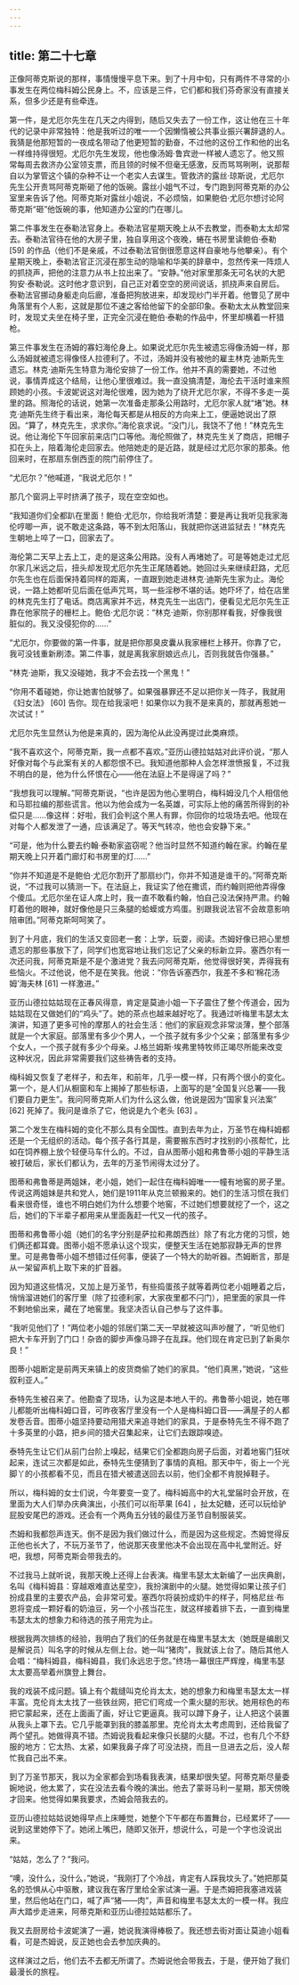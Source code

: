 ```yaml
---
---
---
```

title: 第二十七章
---




正像阿蒂克斯说的那样，事情慢慢平息下来。到了十月中旬，只有两件不寻常的小事发生在两位梅科姆公民身上。不，应该是三件，它们都和我们芬奇家没有直接关系，但多少还是有些牵连。

第一件，是尤厄尔先生在几天之内得到，随后又失去了一份工作，这让他在三十年代的记录中非常独特：他是我听过的唯一一个因懒惰被公共事业振兴署辞退的人。我猜是他那短暂的一夜成名带动了他更短暂的勤奋，不过他的这份工作和他的出名一样维持得很短。尤厄尔先生发现，他也像汤姆·鲁宾逊一样被人遗忘了。他又照常每周去救济办公室领支票，而且领的时候不但毫无感激，反而骂骂咧咧，说那帮自以为掌管这个镇的杂种不让一个老实人去谋生。管救济的露丝·琼斯说，尤厄尔先生公开责骂阿蒂克斯砸了他的饭碗。露丝小姐气不过，专门跑到阿蒂克斯的办公室里来告诉了他。阿蒂克斯对露丝小姐说，不必烦恼，如果鲍伯·尤厄尔想讨论阿蒂克斯“砸”他饭碗的事，他知道办公室的门在哪儿。

第二件事发生在泰勒法官身上。泰勒法官星期天晚上从不去教堂，而泰勒太太却常去。泰勒法官待在他的大房子里，独自享用这个夜晚，蜷在书房里读鲍伯·泰勒 [59] 的作品（他们不是亲戚，不过泰勒法官倒很愿意这样自豪地与他攀亲）。有个星期天晚上，泰勒法官正沉浸在那生动的隐喻和华美的辞章中，忽然传来一阵烦人的抓挠声，把他的注意力从书上拉出来了。“安静。”他对家里那条无可名状的大肥狗安·泰勒说。这时他才意识到，自己正对着空空的房间说话，抓挠声来自房后。泰勒法官挪动身躯走向后廊，准备把狗放进来，却发现纱门半开着。他瞥见了房中角落里有个人影，这就是那位不速之客给他留下的全部印象。泰勒太太从教堂回来时，发现丈夫坐在椅子里，正完全沉浸在鲍伯·泰勒的作品中，怀里却横着一杆猎枪。

第三件事发生在汤姆的寡妇海伦身上。如果说尤厄尔先生被遗忘得像汤姆一样，那么汤姆就被遗忘得像怪人拉德利了。不过，汤姆并没有被他的雇主林克·迪斯先生遗忘。林克·迪斯先生特意为海伦安排了一份工作。他并不真的需要她，不过他说，事情弄成这个结局，让他心里很难过。我一直没搞清楚，海伦去干活时谁来照顾她的小孩。卡波妮说这对海伦很难，因为她为了绕开尤厄尔家，不得不多走一英里的路。照海伦的话说，她第一次准备走那条公用路时，尤厄尔家人就“堵”她。林克·迪斯先生终于看出来，海伦每天都是从相反的方向来上工，便逼她说出了原因。“算了，林克先生，求求你。”海伦哀求说。“没门儿，我饶不了他！”林克先生说。他让海伦下午回家前来店门口等他。海伦照做了，林克先生关了商店，把帽子扣在头上，陪着海伦走回家去。他陪她走的是近路，就是经过尤厄尔家的那条。他回来时，在那扇东倒西歪的院门前停住了。

“尤厄尔？”他喊道，“我说尤厄尔！”

那几个窗洞上平时挤满了孩子，现在空空如也。

“我知道你们全都趴在里面！鲍伯·尤厄尔，你给我听清楚：要是再让我听见我家海伦哼唧一声，说不敢走这条路，等不到太阳落山，我就把你送进监狱去！”林克先生朝地上啐了一口，回家去了。

海伦第二天早上去上工，走的是这条公用路。没有人再堵她了。可是等她走过尤厄尔家几米远之后，扭头却发现尤厄尔先生正尾随着她。她回过头来继续赶路，尤厄尔先生也在后面保持着同样的距离，一直跟到她走进林克·迪斯先生家为止。海伦说，一路上她都听见后面在低声咒骂，骂一些淫秽不堪的话。她吓坏了，给在店里的林克先生打了电话。商店离家并不远，林克先生一出店门，便看见尤厄尔先生正靠在他家院子的栅栏上。鲍伯·尤厄尔说：“林克·迪斯，你别那样看我，好像我很脏似的。我又没侵犯你的……”

“尤厄尔，你要做的第一件事，就是把你那臭皮囊从我家栅栏上移开。你靠了它，我可没钱重新刷漆。第二件事，就是离我家厨娘远点儿，否则我就告你强暴。”

“林克·迪斯，我又没碰她，我才不会去找一个黑鬼！”

“你用不着碰她，你让她害怕就够了。如果强暴罪还不足以把你关一阵子，我就用《妇女法》 [60] 告你。现在给我滚吧！如果你以为我不是来真的，那就再惹她一次试试！”

尤厄尔先生显然认为他是来真的，因为海伦从此没再提过此类麻烦。

“我不喜欢这个，阿蒂克斯，我一点都不喜欢。”亚历山德拉姑姑对此评价说，“那人好像对每个与此案有关的人都怨恨不已。我知道他那种人会怎样泄愤报复，不过我不明白的是，他为什么怀恨在心——他在法庭上不是得逞了吗？”

“我想我可以理解。”阿蒂克斯说，“也许是因为他心里明白，梅科姆没几个人相信他和马耶拉编的那些谎言。他以为他会成为一名英雄，可实际上他的痛苦所得到的补偿只是……像这样：好啦，我们会判这个黑人有罪，你回你的垃圾场去吧。他现在对每个人都发泄了一通，应该满足了。等天气转凉，他也会安静下来。”

“可是，他为什么要去约翰·泰勒家盗窃呢？他当时显然不知道约翰在家。约翰在星期天晚上只开着门廊灯和书房里的灯……”

“你并不知道是不是鲍伯·尤厄尔割开了那扇纱门，你并不知道是谁干的。”阿蒂克斯说，“不过我可以猜测一下。在法庭上，我证实了他在撒谎，而约翰则把他弄得像个傻瓜。尤厄尔坐在证人席上时，我一直不敢看约翰，怕自己没法保持严肃。约翰盯着他的眼神，就好像他是只三条腿的蛤蟆或方鸡蛋。别跟我说法官不会故意影响陪审团。”阿蒂克斯呵呵笑了。

到了十月底，我们的生活又变回老一套：上学，玩耍，阅读。杰姆好像已把心里想遗忘的那些事放下了，同学们也宽容地让我们忘记了父亲的标新立异。塞西尔有一次还问我，阿蒂克斯是不是个激进党？我去问阿蒂克斯，他觉得很好笑，弄得我有些恼火。不过他说，他不是在笑我。他说：“你告诉塞西尔，我差不多和‘棉花汤姆’海夫林 [61] 一样激进。”

亚历山德拉姑姑现在正春风得意，肯定是莫迪小姐一下子震住了整个传道会，因为姑姑现在又做她们的“鸡头”了。她的茶点也越来越好吃了。我通过听梅里韦瑟太太演讲，知道了更多可怜的摩那人的社会生活：他们的家庭观念非常淡薄，整个部落就是一个大家庭。部落里有多少个男人，一个孩子就有多少个父亲；部落里有多少个女人，一个孩子就有多少个母亲。J.格兰姆斯·埃弗里特牧师正竭尽所能来改变这种状况，因此非常需要我们这些祷告者的支持。

梅科姆又恢复了老样子，和去年，和前年，几乎一模一样，只有两个很小的变化。第一个，是人们从橱窗和车上揭掉了那些标语，上面写的是“全国复兴总署——我们要自力更生”。我问阿蒂克斯人们为什么这么做，他说是因为“国家复兴法案” [62] 死掉了。我问是谁杀了它，他说是九个老头 [63] 。

第二个发生在梅科姆的变化不那么具有全国性。直到去年为止，万圣节在梅科姆都还是一个无组织的活动。每个孩子各行其是，需要搬东西时才找别的小孩帮忙，比如在饲养棚上放个轻便马车什么的。不过，自从图蒂小姐和弗鲁蒂小姐的平静生活被打破后，家长们都认为，去年的万圣节闹得太过分了。

图蒂和弗鲁蒂是两姐妹，老小姐，她们一起住在梅科姆唯一一幢有地窖的房子里。传说这两姐妹是共和党人，她们是1911年从克兰顿搬来的。她们的生活习惯在我们看来很奇怪，谁也不明白她们为什么想要个地窖，不过她们想要就挖了一个，这之后，她们的下半辈子都用来从里面轰赶一代又一代的孩子。

图蒂和弗鲁蒂小姐（她们的名字分别是萨拉和弗朗西丝）除了有北方佬的习惯，她们俩还都耳聋。图蒂小姐不愿承认这个现实，便整天生活在她那寂静无声的世界里。可是弗鲁蒂小姐不想错过任何事，便装了一个特大的助听器。杰姆断言，那是从一架留声机上取下来的扩音器。

因为知道这些情况，又加上是万圣节，有些捣蛋孩子就等着两位老小姐睡着之后，悄悄溜进她们的客厅里（除了拉德利家，大家夜里都不闩门），把里面的家具一件不剩地偷出来，藏在了地窖里。我坚决否认自己参与了这件事。

“我听见他们了！”两位老小姐的邻居们第二天一早就被这叫声吵醒了，“听见他们把大卡车开到了门口！杂沓的脚步声像马蹄子在乱踩。他们现在肯定已到了新奥尔良！”

图蒂小姐断定是前两天来镇上的皮货商偷了她们的家具。“他们真黑，”她说，“这些叙利亚人。”

泰特先生被召来了。他勘查了现场，认为这是本地人干的。弗鲁蒂小姐说，她在哪儿都能听出梅科姆口音，可昨夜客厅里没有一个人是梅科姆口音——满屋子的人都发卷舌音。图蒂小姐坚持要动用猎犬来追寻她们的家具，于是泰特先生不得不跑了十多英里的小路，把乡间的猎犬召集起来，让它们去跟踪嗅迹。

泰特先生让它们从前门台阶上嗅起，结果它们全都跑向房子后面，对着地窖门狂吠起来，连试三次都是如此，泰特先生便猜到了事情的真相。那天中午，街上一个光脚丫的小孩都看不见，而且在猎犬被遣送回去以前，他们全都不肯脱掉鞋子。

所以，梅科姆的女士们说，今年要变一变了。梅科姆高中的大礼堂届时会开放，在里面为大人们举办庆典演出，小孩们可以衔苹果 [64] ，扯太妃糖，还可以玩给驴屁股安尾巴的游戏。还会有一个两角五分钱的最佳万圣节自制服装奖。

杰姆和我都怨声连天。倒不是因为我们做过什么，而是因为这些规定。杰姆觉得反正他也长大了，不玩万圣节了，他说那天夜里他决不会出现在高中礼堂附近。好吧，我想，阿蒂克斯会带我去的。

不过我马上就听说，我那天晚上还得上台表演。梅里韦瑟太太新编了一出庆典剧，名叫《梅科姆县：穿越艰难直达星空》，我扮演剧中的火腿。她觉得如果让孩子们扮成县里的主要农产品，会非常可爱。塞西尔将装扮成奶牛的样子，阿格尼丝·布恩将变成一颗好看的奶油豆，另一个小孩当花生，就这样接着排下去，一直到梅里韦瑟太太的想象力和待选的孩子用完为止。

根据我两次排练的经验，我明白了我们的任务就是在梅里韦瑟太太（她既是编剧又是解说员）叫名字的时候从左侧上台。她一叫“猪肉”，我就该上台了。随后其他人会唱：“梅科姆县，梅科姆县，我们永远忠于您。”终场一幕很庄严辉煌，梅里韦瑟太太要高举着州旗登上舞台。

我的戏装不成问题。镇上有个裁缝叫克伦肖太太，她的想象力和梅里韦瑟太太一样丰富。克伦肖太太找了一些铁丝网，把它们弯成一个熏火腿的形状。她用棕色的布把它蒙起来，还在上面画了画，好让它更逼真。我可以蹲下身子，让人把这个装置从我头上罩下去。它几乎能罩到我的膝盖那里。克伦肖太太考虑周到，还给我留了两个望孔。她做得真不错。杰姆说我看起来像只长腿的火腿。不过，也有几个不舒服的地方：它太热、太紧，如果我鼻子痒了可没法挠，而且一旦进去之后，没人帮忙我自己出不来。

到了万圣节那天，我以为全家都会到场看我表演，结果却很失望。阿蒂克斯尽量委婉地说，他太累了，实在没法去看今晚的演出。他去了蒙哥马利一星期，那天傍晚才回来。他觉得如果我要求，杰姆会陪我去的。

亚历山德拉姑姑说她得早点上床睡觉，她整个下午都在布置舞台，已经累坏了——说到这里她停下了。她闭上嘴巴，随即又张开，想说什么，可是一个字也没说出来。

“姑姑，怎么了？”我问。

“噢，没什么，没什么，”她说，“我刚打了个冷战，肯定有人踩我坟头了。”她把那莫名的恐惧从心中驱散，建议我在客厅里给全家试演一遍。于是杰姆把我塞进戏装里，然后他站在门口，喊了声“猪——肉”，声音和梅里韦瑟太太的一模一样。我应声大踏步走进来，阿蒂克斯和亚历山德拉姑姑都乐了。

我又去厨房给卡波妮演了一遍，她说我演得棒极了。我还想去街对面让莫迪小姐看看，可是杰姆说，反正她也会去参加庆典的。

这样演过之后，他们去不去都无所谓了。杰姆说他会带我去，于是，便开始了我们最漫长的旅程。